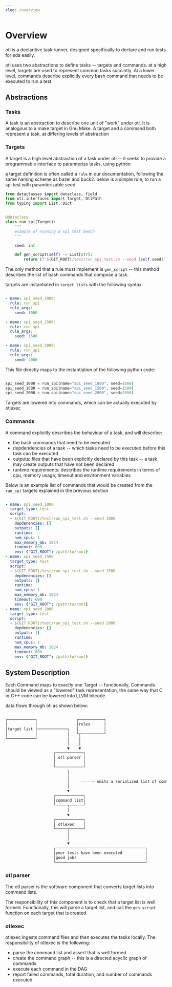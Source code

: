 ```yaml
---
slug: /overview
---
```


# Overview

otl is a declaritive task runner, designed specifically to declare and run tests for eda easily.

otl uses two abstractions to define tasks -- targets and commands. at a high level, targets are used to represent common tasks succintly. At a lower level, commands describe explicitly every bash command that needs to be executed to run a test.

## Abstractions

### Tasks

A task is an abstraction to describe one unit of "work" under otl. It is
analogous to a make target in Gnu Make. A target and a command both represent a
task, at differing levels of abstraction

### Targets

A target is a high level abstraction of a task under otl -- it seeks to provide
a programmable interface to paramterize tasks, using python

a target definition is often called a `rule` in our documentation, following the
same naming scheme as bazel and buck2. below is a simple rule, to run a spi test
with paramterizable seed

```python
from dataclasses import dataclass, field
from otl.interfaces import Target, OtlPath
from typing import List, Dict


@dataclass
class run_spi(Target):
    """
    example of running a spi test bench
    """

    seed: int

    def gen_script(self) -> List[str]:
        return [f'${GIT_ROOT}/test/run_spi_test.sh --seed {self.seed}']

```

The only method that a rule must implement is `gen_script` -- this method
describes the list of bash commands that compose a task.

targets are instantiated in `target lists` with the following syntax:

```yaml

- name: spi_seed_1000:
  rule: run_spi
  rule_args:
    seed: 1000

- name: spi_seed_1500:
  rule: run_spi
  rule_args:
    seed: 1500

- name: spi_seed_2000:
  rule: run_spi
  rule_args:
    seed: 2000

```

This file directly maps to the instantiation of the following python code:

```python

spi_seed_1000 = run_spi(name="spi_seed_1000", seed=1000)
spi_seed_1500 = run_spi(name="spi_seed_1500", seed=1500)
spi_seed_2000 = run_spi(name="spi_seed_2000", seed=2000)

```

Targets are lowered into commands, which can be actually executed by otlexec

### Commands

A command explicitly describes the behaviour of a task, and will describe:

- the bash commands that need to be executed
- depdendencies of a task -- which tasks need to be executed before this task
  can be executed
- outputs: files that have been explicitly declared by this task -- a task may
  create outputs that have not been declared
- runtime requirements: describes the runtime requirements in terms of cpu,
  memory usage, timeout and environment variables

Below is an example list of commands that would be created from the `run_spi`
targets explained in the previous section

```yaml

- name: spi_seed_1000
  target_type: test
  script:
  - ${GIT_ROOT}/test/run_spi_test.sh --seed 1000
    depdenencies: []
    outputs: []
    runtime:
    num_cpus: 1
    max_memory_mb: 1024
    timeout: 600
    env: {"GIT_ROOT": /path/to/root}
- name: spi_seed_1500
  target_type: test
  script:
  - ${GIT_ROOT}/test/run_spi_test.sh --seed 1500
    depdenencies: []
    outputs: []
    runtime:
    num_cpus: 1
    max_memory_mb: 1024
    timeout: 600
    env: {"GIT_ROOT": /path/to/root}
- name: spi_seed_2000
  target_type: test
  script:
  - ${GIT_ROOT}/test/run_spi_test.sh --seed 2000
    depdenencies: []
    outputs: []
    runtime:
    num_cpus: 1
    max_memory_mb: 1024
    timeout: 600
    env: {"GIT_ROOT": /path/to/root}

```

## System Description

Each Command maps to exactly one Target -- functionally, Commands should be
viewed as a "lowered" task representation, the same way that C or C++ code can
be lowered into LLVM bitcode.

data flows through otl as shown below:

```bash

┌────────────┐                 ┌───────────┐
│            │                 │rules      │
│target list │─────────────┐   │           │
│            │             │   └┬──────────┘
└────────────┘             │    │
                           │    │
                           ▼    ▼
                     ┌────────────┐
                     │ otl parser │
                     │            │
                     └────────────┘
                           │
                           │
                           │     -----> emits a serialized list of commands
                           │
                           ▼
                     ┌────────────┐
                     │command list│
                     └─────┬──────┘
                           │
                           ▼
                     ┌────────────┐
                     │ otlexec    │
                     └─────┬──────┘
                           │
                           │
                           ▼
                     ┌───────────────────────────────────────┐
                     │your tests have been executed          │
                     │good job!                              │
                     └───────────────────────────────────────┘

```

### otl parser

The otl parser is the software component that converts target lists into command
lists.

The responsibility of this component is to check that a target list is well
formed. Functionally, this will parse a target list, and call the `gen_script` function on each target that is created

### otlexec

otlexec ingests command files and then executes the tasks locally. The responsibility of otlexec is the following:

- parse the command list and assert that is well formed
- create the command graph -- this is a directed acyclic graph of commands
- execute each command in the DAG
- report failed commands, total duration, and number of commands executed



